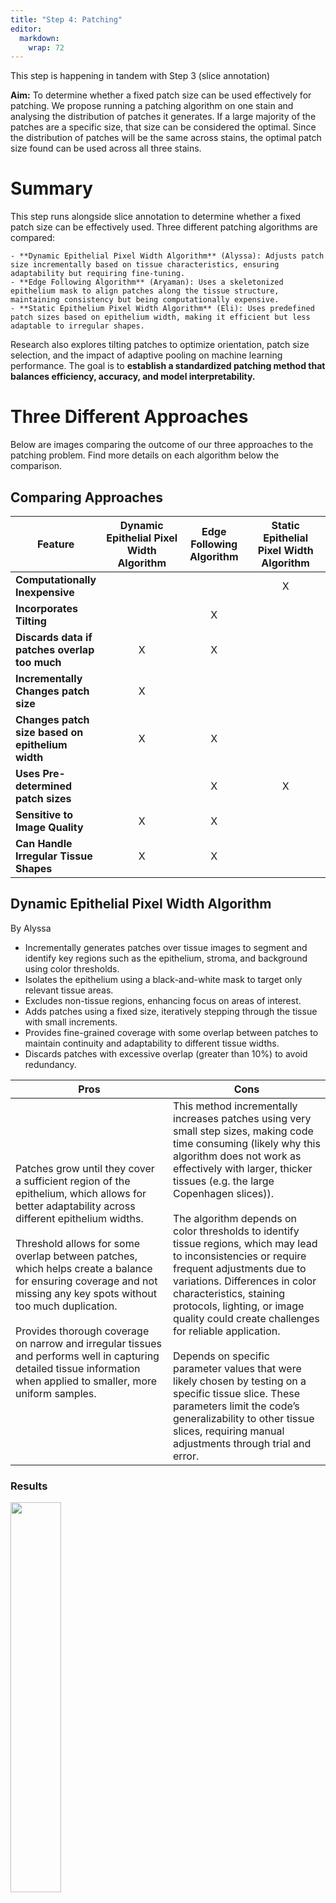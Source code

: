```yaml
---
title: "Step 4: Patching"
editor: 
  markdown: 
    wrap: 72
--- 
```

This step is happening in tandem with Step 3 (slice annotation)

**Aim:** To determine whether a fixed patch size can be used effectively for patching. We propose running a patching algorithm on one stain and analysing the distribution of patches it generates. If a large majority of the patches are a specific size, that size can be considered the optimal. Since the distribution of patches will be the same across stains, the optimal patch size found can be used across all three stains.

# Summary

This step runs alongside slice annotation to determine whether a fixed patch size can be effectively used. Three different patching algorithms are compared:

	- **Dynamic Epithelial Pixel Width Algorithm** (Alyssa): Adjusts patch size incrementally based on tissue characteristics, ensuring adaptability but requiring fine-tuning.
	- **Edge Following Algorithm** (Aryaman): Uses a skeletonized epithelium mask to align patches along the tissue structure, maintaining consistency but being computationally expensive.
	- **Static Epithelium Pixel Width Algorithm** (Eli): Uses predefined patch sizes based on epithelium width, making it efficient but less adaptable to irregular shapes.

Research also explores tilting patches to optimize orientation, patch size selection, and the impact of adaptive pooling on machine learning performance. The goal is to **establish a standardized patching method that balances efficiency, accuracy, and model interpretability.**

# Three Different Approaches

Below are images comparing the outcome of our three approaches to the patching problem. Find more details on each algorithm below the comparison. 



## Comparing Approaches

| Feature | Dynamic Epithelial Pixel Width Algorithm | Edge Following Algorithm | Static Epithelial Pixel Width Algorithm |
|---------|:------------------------------------------:|:--------------------------:|:-----------------------------------------:|
| **Computationally Inexpensive**   |                   |                   |        X        |
| **Incorporates Tilting**   |                    |          X          |                |
| **Discards data if patches overlap too much**   |          X          |        X           |                |
| **Incrementally Changes patch size**   |          X          |                    |                |
| **Changes patch size based on epithelium width**   |          X          |         X           |                |
| **Uses Pre-determined patch sizes**   |                    |         X           |        X        |
| **Sensitive to Image Quality**        |           X        |         X           |                 |
| **Can Handle Irregular Tissue Shapes** |           X        |        X          |                 |

## Dynamic Epithelial Pixel Width Algorithm
By Alyssa

  - Incrementally generates patches over tissue images to segment and identify key regions such as the epithelium, stroma, and background using color thresholds.
  - Isolates the epithelium using a black-and-white mask to target only relevant tissue areas.
  - Excludes non-tissue regions, enhancing focus on areas of interest.
  - Adds patches using a fixed size, iteratively stepping through the tissue with small increments.
  - Provides fine-grained coverage with some overlap between patches to maintain continuity and adaptability to different tissue widths. 
  - Discards patches with excessive overlap (greater than 10%) to avoid redundancy.

| Pros | Cons |
|------|------|
| Patches grow until they cover a sufficient region of the epithelium, which allows for better adaptability across different epithelium widths. <br><br> Threshold allows for some overlap between patches, which helps create a balance for ensuring coverage and not missing any key spots without too much duplication. <br><br> Provides thorough coverage on narrow and irregular tissues and performs well in capturing detailed tissue information when applied to smaller, more uniform samples.| This method incrementally increases patches using very small step sizes, making code time consuming (likely why this algorithm does not work as effectively with larger, thicker tissues (e.g. the large Copenhagen slices)). <br><br> The algorithm depends on color thresholds to identify tissue regions, which may lead to inconsistencies or require frequent adjustments due to variations. Differences in color characteristics, staining protocols, lighting, or image quality could create challenges for reliable application. <br><br> Depends on specific parameter values that were likely chosen by testing on a specific tissue slice. These parameters limit the code's generalizability to other tissue slices, requiring manual adjustments through trial and error. |

### Results

![](images/alyssa_ex1.png){fig-align="center" width=40%}

## Edge Following Algorithm
By Aryaman

- Aligns staines tissues and extracts patches for comparative analysis across stains (H&E, Melan-A, and Sox-10).
- Creates an epithelium mask, converts it into a binary and creates a skeleton i.e. the central line through the epithelium.
- Uses the skeleton as a guide to place patches.
- Chooses a point on the skeleton and calculates the slope between neighboring points to define the orientation of the patch.
- Forms a quare patch that aligns with the boundary.
- A patch is kept only if it includes regions from the stroma, epithelium, and background; ensuring the full width of the epithelium is captured.
- Overlapping patches are discarded.

![](images/mask_and_skeleton.png){fig-align="center"}

Follow this step-by-step manual to patch the epithelia.

:::{.callout-note collapse=true}

### Step-by-Step Manual

Code required:

- rotate_extract_patch (1).py

Run `rotate_extract_patch (1).py`.

:::

### Results

![](images/Step4.png){fig-align="center"}


| Pros              | Cons              |
|------------------|-----------------|
| The patch will be generated from the points along the centerline, ensuring that the epithelium is well-positioned within the square patch. Patches are aligned perpendicular to the skeleton, capturing the structural direction of the epithelium. <br><br> Consistency across patches since the points are always centralized within the epithelial region. <br><br> Patch dimensions can be customized to increase the chances of covering the entire epithelium in a single patch. <br><br> | Calculating skeletons, determining gradients, and filtering patches for overlap can be computationally intensive, especially for large images. Code checking if the patch contains both stroma and epithelium is also time consuming. <br><br> The patch size is fixed, and the algorithm samples along the skeleton at intervals, potentially missing parts of the epithelium in patches. The fixed patch size may not be optimal for varying epithelial dimensions. If a specific epithelial region is wider than the patch width, the algorithm may fail to capture it entirely in a single patch. Since the algorithm discards patches that do not include stroma, epithelium, and background, there is a risk that such regions might be missed entirely. <br><br> Skeletonization errors (e.g., gaps or noisy lines) could result in incomplete or misaligned patches.  |


## Static Epithelium Pixel Width Algorithm
By Eli Nacar

* Goes through every row of pixels in the image of the epithelium mask to determine the width of the epithelium in that row
* Defines distinct patch sizes
* Uses the epithelium width to fit appropriate patches to a given region
* Iterates through the defined patch sizes, starting with the smallest size
* Places patches where they do not overlap with others until a certain percentage of the epithelium mask is covered

***Note: There seems to be a discrepancy between the [README](https://github.com/diegogoldfrank/STAT-390---Fall-24/blob/main/Step%204%3A%20Patching/Eli_Patch_Algo_README.md) and the code itself***
*As it stands, the readME outlines a method in which the epithelium width is used to calculate the height of any given patch, then calculates the patch width based on the total epithelium area. This ensures the patch is large enough to provide a meaningful sample of the epithelium.*
<br>
*The code that is supposed to execute this seems to do something slightly different. The code defines distinct patch sizes, then uses the epithelium width to fit appropriate patches to a given region. It iterates through the defined patch sizes, starting with the smallest size.* 
<br>
<br>
*This idea is a good one, and potentially simpler than the other stuff we’ve been looking at. There is the question of orientation of the slice, but in our last class, someone seemed to solve the orientation problem with a simple height and width of the image. This algorithm seems to work best on vertically oriented slices. If we can treat patching and tilting as separate tasks, this could be a good jumping off point before we tilt the patches.*


| Pros              | Cons              |
|------------------|-----------------|
| Computationally inexpensive <br> Utilizes a lot of vectorized operations to carry out the task <br> Seems to be the simplest algorithm we have| Does not touch on tilting the patches at all, and relies a lot on the grid of pixels <br> Not a clearly used or written algorithm <br> Performance relies heavily on slice orientation|


# Tilting the patches

Tilting of patches could lead to smaller, more efficient patches. Smaller patches are advantageous because we will get more data to work with. Each patch will also have less data in it, and our model may have an easier time picking up on patterns. Also, tilting the patches, means that the epithelium is always in the same orientation in each patch. Our model will not have to determine the orientation of a sample. Perhaps, this will lead to a simpler, more efficient model. 

## Edge Tilting Algorithm

We use edge detection and find the slope between two points on the edge. Using that slope, we create one edge of the square. This way, the square is tilted to match up with the angle of the sample. \n
<br>
**Upsides:** There is already code for that edge detection and finding the edge of the square. \n
<br>
**Downsides:** The samples are very irregular, so, when the edge is extended, a patch could cut off a lot of epithelium. That cut off epithelium could then be picked up by other patches, but there might be inefficiency in the patching this way. *Also, see downsides of the Edge Following Algorithm.*

## Regression Tilting Algorithm: 

We pick a random patch. Next, we identify the stroma and the outside of the sample. We treat the pixels of the stroma and the outside of the sample as points. Using these points, we run a regression model to draw the line that most efficiently crosses the epithelium. Now, we will tilt the patch so that two edges are perpendicular and two edges are parallel to that regression line. This will create a patch that follows the contour of the epithelium. Below is a visual representation of this process.

![](images/regression_tilt.png){fig-align="center" width=70%}

**Upsides:** this method is not very computationally expensive, especially with the epithelium mask that we already have for many samples. \n
<br>
**Downsides:** When tilting an existing patch, we cannot ensure that the patch still includes the entire epithelium unless we also resize the patch. \n
<br>
**Note:** This separates the tilting from the patching process. While this is not necessarily a negative, we don’t know which patching algorithm works best with this method yet. It adds another step to the process.


# Patch Design and Optimization QnA

### Question 1: Why are square patches used in tissue analysis?

Square images are commonly used in tissue image analysis as they naturally fit into the grid-like structure of digital images, making it easier for algorithms to scan and analyze oatterbs, They streamline calculations for convolutional neural networks (CNNs), which process grids of data efficiently. This uniformity ensures all parts of an image are treated equally, avoiding distortions or biases that could arise from irregular shapes, i.e. rectangular patches. Additionally, square patches align with pre-trained models, saving time and effort by leveraging existing resources. They also simplify techniques like pooling, which reduces data size while preserving important features, focusing on key details without unnecessary complexity. Overall, they offer a balance of computational efficiency and accuracy.

   **Additional Sources:**
   - [“Tissue classification for laparoscopic image understanding based on multispectral texture analysis”](https://pmc.ncbi.nlm.nih.gov/articles/PMC5265243/)
   - [“Machine learning algorithm for retinal image analysis”](https://ieeexplore.ieee.org/document/7848208)
   - [“patchIT: A Multipurpose Patch Creation Tool for Image Processing Applications”](https://www.mdpi.com/2414-4088/6/12/11)

### Question 2: Why is patch size in powers of 2? (e.g. 32 x 32, 256 x 256, 512 x 512, etc.) Are there alternatives?

CNN layers benefit from power-of -2 to maintain spatial coherence and compatibility with pooling and downsampling operations. Non-standard dimensions risk spatial distortion or mismatched sizes. GPU’s are optimized for power-of-2 memory alignment, with non-standard dimensions causing potential performance drops, though modern GPUs handle them better. Internal resizing of images wastes memory, processing time, and could introduce rounding errors. Non-standard sizes may also require extra padding to ensure compatibility with layer operations. The 224x224 image size standard introduced in AlexNet, set a precedent for future architectures. Nvidia Tensor Cores optimize hardware efficiency with batch sizes in multiples of 8, while unrelated, it shows how aligning dimensions with hardware multiples improves efficiency.

   To supplement our analysis, we referenced the following study:  
   [Effect of patch size and network architecture on a convolutional neural network approach for automatic segmentation of OCT retinal layers](https://pmc.ncbi.nlm.nih.gov/articles/PMC6033561/#r40)

   **Additional Sources:**  
   - [Keras: MaxPooling2D](https://keras.io/api/layers/pooling_layers/max_pooling2d/)
   - [ImageNet Classifcation](https://www.cs.toronto.edu/~fritz/absps/imagenet.pdf)
   - [Deep Convolutional Networks](https://arxiv.org/pdf/1409.1556)
   - [Nvidia Matrix Multiplication Guide](https://docs.nvidia.com/deeplearning/performance/dl-performance-matrix-multiplication/index.html#gpu-imple)
   - [Pooling Layers in Neural Nets](https://medium.com/aiguys/pooling-layers-in-neural-nets-and-their-variants-f6129fc4628b)

### Question 3: How do researchers determine the optimal number of patches?

The number of patches depends on the variety in the images and the difficulty of identifying differences in the classes. Too many patches can lead to over-segmentation and loss of context. Additionally, it increases the computational cost. Too few patches would make it hard for the model to generalize to unseen data. If we can determine the optimal patch size, that can determine the optimal number of patches by managing the overlap. 

For this question, we conducted a literature review which included creating a post on the QuPath forum. It received one response as of January 27, 2025.  
   [QuPath Forum: Optimal Number of Patches](https://forum.image.sc/t/optimal-number-of-patches/107600)

### Question 4: How many distinct patch sizes should we consider? Should we fit patches on every tissue slice to visualise the distribution? <br>

We will develop a histogram of all patch sizes used for the 106 tissue slices to determine the modality and distribution of patch sizes we will ultimately use to train our CNN model.

### Question 5: Does having more patches make the ML model more complex? Consequently, shold we try to minimize the number of distint patch sizes we use? <br>

We will answer this question by reviewing existing research on patch-based machine-learning models and considering the implications of using multiple and minimal patch sizes.

**Additional Sources:**
   - [“Effect of patch size and network architecture on a convolutional neural network approach for automatic segmentation of OCT retinal layers”](https://pmc.ncbi.nlm.nih.gov/articles/PMC6033561/)
   - [“Filter size in CNNs and how they relate to overfitting/underfitting”](https://datascience.stackexchange.com/questions/96516/filter-size-in-cnns-and-how-they-relate-to-overfitting-underfitting)

### Question 6: If adaptive pooling can be used effectively to handle images of different sizes (i.e. handle distinct patch sizes) can a ML model distinctly identify patterns in small patches or large patches?

We explored how adaptive pooling in CNNs maintains fixed output dimensions while handling varying input sizes. By examining how convolutional layers learn hierarchical patterns, we assessed whether adaptive pooling preserves distinct features in small and large patches, ensuring the model can still identify patterns at different scales.


